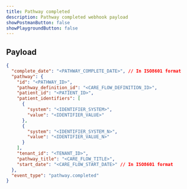 ```yaml
---
title: Pathway completed
description: Pathway completed webhook payload
showPostmanButton: false
showPlaygroundButton: false
---
```


## Payload

```json
{
  "complete_date": "<PATHWAY_COMPLETE_DATE>", // In ISO8601 format
  "pathway": {
    "id": "<PATHWAY_ID>",
    "pathway_definition_id": "<CARE_FLOW_DEFINITION_ID>",
    "patient_id": "<PATIENT_ID>",
    "patient_identifiers": [
      {
        "system": "<IDENTIFIER_SYSTEM>",
        "value": "<IDENTIFIER_VALUE>"
      },
      {
        "system": "<IDENTIFIER_SYSTEM_N>",
        "value": "<IDENTIFIER_VALUE_N>"
      }
    ],
    "tenant_id": "<TENANT_ID>",
    "pathway_title": "<CARE_FLOW_TITLE>",
    "start_date": "<CARE_FLOW_START_DATE>" // In ISO8601 format
  },
  "event_type": "pathway.completed"
}
```
